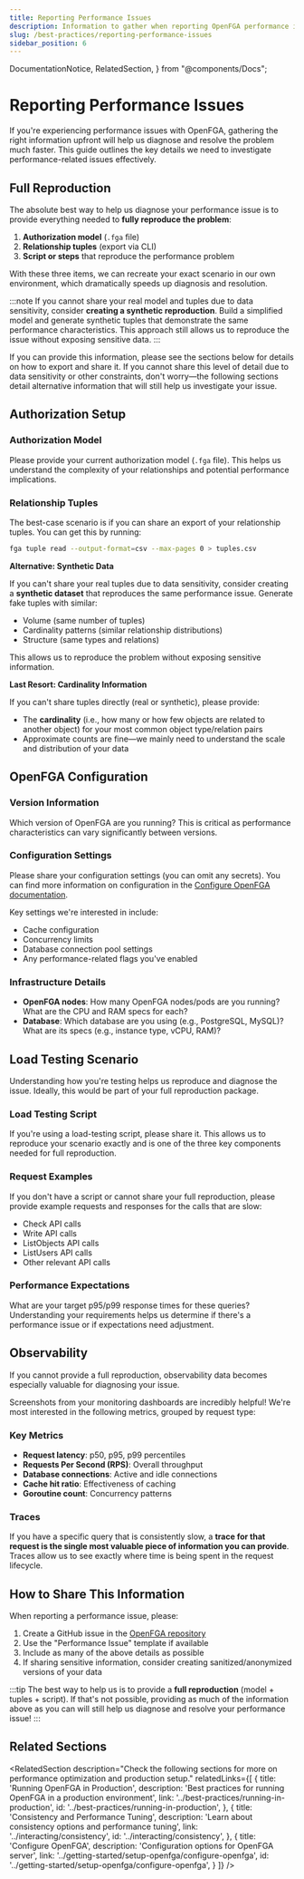 ```yaml
---
title: Reporting Performance Issues
description: Information to gather when reporting OpenFGA performance issues
slug: /best-practices/reporting-performance-issues
sidebar_position: 6
---
```


  DocumentationNotice,
  RelatedSection,
} from "@components/Docs";

# Reporting Performance Issues

<DocumentationNotice />

If you're experiencing performance issues with OpenFGA, gathering the right information upfront will help us diagnose and resolve the problem much faster. This guide outlines the key details we need to investigate performance-related issues effectively.

## Full Reproduction

The absolute best way to help us diagnose your performance issue is to provide everything needed to **fully reproduce the problem**:

1. **Authorization model** (`.fga` file)
2. **Relationship tuples** (export via CLI)
3. **Script or steps** that reproduce the performance problem

With these three items, we can recreate your exact scenario in our own environment, which dramatically speeds up diagnosis and resolution.

:::note
If you cannot share your real model and tuples due to data sensitivity, consider **creating a synthetic reproduction**. Build a simplified model and generate synthetic tuples that demonstrate the same performance characteristics. This approach still allows us to reproduce the issue without exposing sensitive data.
:::

If you can provide this information, please see the sections below for details on how to export and share it. If you cannot share this level of detail due to data sensitivity or other constraints, don't worry—the following sections detail alternative information that will still help us investigate your issue.

## Authorization Setup

### Authorization Model

Please provide your current authorization model (`.fga` file). This helps us understand the complexity of your relationships and potential performance implications.

### Relationship Tuples

The best-case scenario is if you can share an export of your relationship tuples. You can get this by running:

```bash
fga tuple read --output-format=csv --max-pages 0 > tuples.csv
```

**Alternative: Synthetic Data**

If you can't share your real tuples due to data sensitivity, consider creating a **synthetic dataset** that reproduces the same performance issue. Generate fake tuples with similar:
- Volume (same number of tuples)
- Cardinality patterns (similar relationship distributions)
- Structure (same types and relations)

This allows us to reproduce the problem without exposing sensitive information.

**Last Resort: Cardinality Information**

If you can't share tuples directly (real or synthetic), please provide:
- The **cardinality** (i.e., how many or how few objects are related to another object) for your most common object type/relation pairs
- Approximate counts are fine—we mainly need to understand the scale and distribution of your data

## OpenFGA Configuration

### Version Information

Which version of OpenFGA are you running? This is critical as performance characteristics can vary significantly between versions.

### Configuration Settings

Please share your configuration settings (you can omit any secrets). You can find more information on configuration in the [Configure OpenFGA documentation](../getting-started/setup-openfga/configure-openfga.mdx).

Key settings we're interested in include:
- Cache configuration
- Concurrency limits
- Database connection pool settings
- Any performance-related flags you've enabled

### Infrastructure Details

- **OpenFGA nodes**: How many OpenFGA nodes/pods are you running? What are the CPU and RAM specs for each?
- **Database**: Which database are you using (e.g., PostgreSQL, MySQL)? What are its specs (e.g., instance type, vCPU, RAM)?

## Load Testing Scenario

Understanding how you're testing helps us reproduce and diagnose the issue. Ideally, this would be part of your full reproduction package.

### Load Testing Script

If you're using a load-testing script, please share it. This allows us to reproduce your scenario exactly and is one of the three key components needed for full reproduction.

### Request Examples

If you don't have a script or cannot share your full reproduction, please provide example requests and responses for the calls that are slow:
- Check API calls
- Write API calls
- ListObjects API calls
- ListUsers API calls
- Other relevant API calls

### Performance Expectations

What are your target p95/p99 response times for these queries? Understanding your requirements helps us determine if there's a performance issue or if expectations need adjustment.

## Observability

If you cannot provide a full reproduction, observability data becomes especially valuable for diagnosing your issue.

Screenshots from your monitoring dashboards are incredibly helpful! We're most interested in the following metrics, grouped by request type:

### Key Metrics

- **Request latency**: p50, p95, p99 percentiles
- **Requests Per Second (RPS)**: Overall throughput
- **Database connections**: Active and idle connections
- **Cache hit ratio**: Effectiveness of caching
- **Goroutine count**: Concurrency patterns

### Traces

If you have a specific query that is consistently slow, a **trace for that request is the single most valuable piece of information you can provide**. Traces allow us to see exactly where time is being spent in the request lifecycle.

## How to Share This Information

When reporting a performance issue, please:

1. Create a GitHub issue in the [OpenFGA repository](https://github.com/openfga/openfga/issues)
2. Use the "Performance Issue" template if available
3. Include as many of the above details as possible
4. If sharing sensitive information, consider creating sanitized/anonymized versions of your data

:::tip
The best way to help us is to provide a **full reproduction** (model + tuples + script). If that's not possible, providing as much of the information above as you can will still help us diagnose and resolve your performance issue!
:::

## Related Sections

<RelatedSection
  description="Check the following sections for more on performance optimization and production setup."
  relatedLinks={[
    {
      title: 'Running OpenFGA in Production',
      description: 'Best practices for running OpenFGA in a production environment',
      link: '../best-practices/running-in-production',
      id: '../best-practices/running-in-production',
    },
    {
      title: 'Consistency and Performance Tuning',
      description: 'Learn about consistency options and performance tuning',
      link: '../interacting/consistency',
      id: '../interacting/consistency',
    },
    {
      title: 'Configure OpenFGA',
      description: 'Configuration options for OpenFGA server',
      link: '../getting-started/setup-openfga/configure-openfga',
      id: '../getting-started/setup-openfga/configure-openfga',
    }
  ]}
/>


